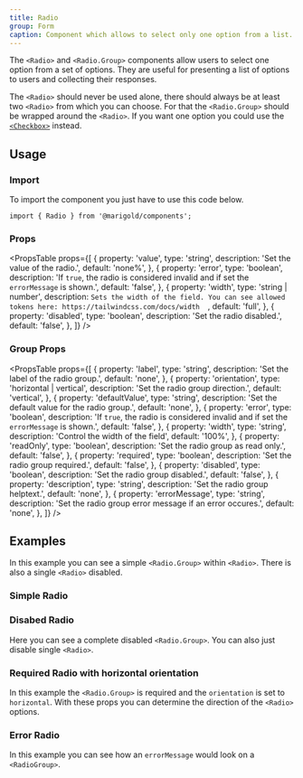 ```yaml
---
title: Radio
group: Form
caption: Component which allows to select only one option from a list.
---
```


The `<Radio>` and `<Radio.Group>` components allow users to select one option from a set of options. They are useful for presenting a list of options to users and collecting their responses.

The `<Radio>` should never be used alone, there should always be at least two `<Radio>` from which you can choose. For that the `<Radio.Group>` should be wrapped around the `<Radio>`. If you want one option you could use the [`<Checkbox>`](/components/checkbox/) instead.

## Usage

### Import

To import the component you just have to use this code below.

```tsx onlyCode
import { Radio } from '@marigold/components';
```

### Props

<PropsTable
  props={[
    {
      property: 'value',
      type: 'string',
      description: 'Set the value of the radio.',
      default: 'none%',
    },
    {
      property: 'error',
      type: 'boolean',
      description:
        'If `true`, the radio is considered invalid and if set the `errorMessage` is shown.',
      default: 'false',
    },
    {
      property: 'width',
      type: 'string | number',
      description: `Sets the width of the field. You can see allowed tokens here: https://tailwindcss.com/docs/width  `,
      default: 'full',
    },
    {
      property: 'disabled',
      type: 'boolean',
      description: 'Set the radio disabled.',
      default: 'false',
    },
  ]}
/>

### Group Props

<PropsTable
  props={[
    {
      property: 'label',
      type: 'string',
      description: 'Set the label of the radio group.',
      default: 'none',
    },
    {
      property: 'orientation',
      type: 'horizontal | vertical',
      description: 'Set the radio group direction.',
      default: 'vertical',
    },
    {
      property: 'defaultValue',
      type: 'string',
      description: 'Set the default value for the radio group.',
      default: 'none',
    },
    {
      property: 'error',
      type: 'boolean',
      description:
        'If `true`, the radio is considered invalid and if set the `errorMessage` is shown.',
      default: 'false',
    },
    {
      property: 'width',
      type: 'string',
      description: 'Control the width of the field',
      default: '100%',
    },
    {
      property: 'readOnly',
      type: 'boolean',
      description: 'Set the radio group as read only.',
      default: 'false',
    },
    {
      property: 'required',
      type: 'boolean',
      description: 'Set the radio group required.',
      default: 'false',
    },
    {
      property: 'disabled',
      type: 'boolean',
      description: 'Set the radio group disabled.',
      default: 'false',
    },
    {
      property: 'description',
      type: 'string',
      description: 'Set the radio group helptext.',
      default: 'none',
    },
    {
      property: 'errorMessage',
      type: 'string',
      description: 'Set the radio group error message if an error occures.',
      default: 'none',
    },
  ]}
/>

## Examples

In this example you can see a simple `<Radio.Group>` within `<Radio>`. There is also a single `<Radio>` disabled.

### Simple Radio

<ComponentDemo file="./radio.demo.tsx" />

### Disabed Radio

Here you can see a complete disabled `<Radio.Group>`. You can also just disable single `<Radio>`.

<ComponentDemo file="./radio-disabled.demo.tsx" />

### Required Radio with horizontal orientation

In this example the `<Radio.Group>` is required and the `orientation` is set to `horizontal`. With these props you can determine the direction of the `<Radio>` options.

<ComponentDemo file="./radio-required.demo.tsx" />

### Error Radio

In this example you can see how an `errorMessage` would look on a `<RadioGroup>`.

<ComponentDemo file="./radio-error.demo.tsx" />
